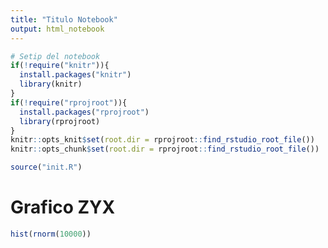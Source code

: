 ```yaml
---
title: "Titulo Notebook"
output: html_notebook
---
```


```r
# Setip del notebook
if(!require("knitr")){
  install.packages("knitr")
  library(knitr)
}
if(!require("rprojroot")){
  install.packages("rprojroot")
  library(rprojroot)
}
knitr::opts_knit$set(root.dir = rprojroot::find_rstudio_root_file())
knitr::opts_chunk$set(root.dir = rprojroot::find_rstudio_root_file())
```

```r
source("init.R")
```


# Grafico ZYX

```r
hist(rnorm(10000))
```


